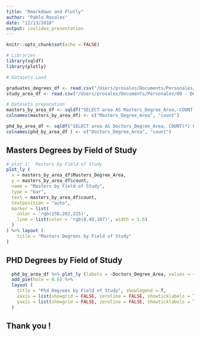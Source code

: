 ```yaml
---
title: "Rmarkdown and Plotly"
author: "Pablo Rosales"
date: "12/13/2018"
output: ioslides_presentation
---
```


```r
knitr::opts_chunk$set(echo = FALSE)
```

```r
# Libraries
library(sqldf)
library(plotly)

# Datasets Load

graduates_degrees_df <- read.csv("/Users/prosales/Documents/Personales/09 - Developing Data Products/assignments/censo.csv")
study_area_df <- read.csv("/Users/prosales/Documents/Personales/09 - Developing Data Products/assignments/area_2.csv")

# Datasets preparation
masters_by_area_df <- sqldf("SELECT area AS Masters_Degree_Area, COUNT(*) FROM graduates_degrees_df AS grad, study_area_df AS area WHERE grad.area_estudio_maestria = area.id GROUP BY area ORDER BY 2 DESC")
colnames(masters_by_area_df) <- c("Masters_Degree_Area", "count")

phd_by_area_df <- sqldf("SELECT area AS Doctors_Degree_Area, COUNT(*) FROM graduates_degrees_df AS grad, study_area_df AS area WHERE grad.area_doctorado_actual = area.id GROUP BY area ORDER BY 2 DESC")
colnames(phd_by_area_df ) <- c("Doctors_Degree_Area", "count")
```


## Masters Degrees by Field of Study

```r

# plot 1:  Masters by Field of Study
plot_ly (
  x = masters_by_area_df$Masters_Degree_Area, 
  y = masters_by_area_df$count,
  name = "Masters by Field of Study",
  type = "bar",
  text = masters_by_area_df$count,
  textposition = "auto",
  marker = list(
    color = 'rgb(158,202,225)',
    line = list(color = 'rgb(8,48,107)', width = 1.5)
  )    
) %>% layout (
    title = "Masters Degrees by Field of Study"
)  
```


## PHD Degrees by Field of Study
```r
  phd_by_area_df %>% plot_ly (labels = ~Doctors_Degree_Area, values = ~count) %>%
  add_pie(hole = 0.6) %>%
  layout (
    title = "Phd Degrees by Field of Study", showlegend = T,
    xaxis = list(showgrid = FALSE, zeroline = FALSE, showticklabels = TRUE),
    yaxis = list(showgrid = FALSE, zeroline = FALSE, showticklabels = TRUE)
  )
```


## Thank you !